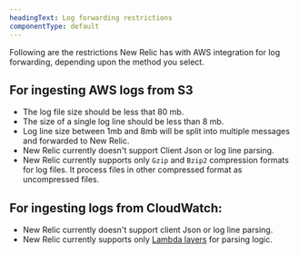 ```yaml
---
headingText: Log forwarding restrictions
componentType: default
---
```

Following are the restrictions New Relic has with AWS integration for log forwarding, depending upon the method you select.

## For ingesting AWS logs from S3
* The log file size should be less that 80 mb.
* The size of a single log line should be less than 8 mb.
* Log line size between 1mb and 8mb will be split into multiple messages and forwarded to New Relic.
* New Relic currently doesn't support Client Json or log line parsing.
* New Relic currently supports only `Gzip` and `Bzip2` compression formats for log files. It process files in other compressed format as uncompressed files.
## For ingesting logs from CloudWatch:
* New Relic currently doesn't support client Json or log line parsing.
* New Relic currently supports only [Lambda layers](https://github.com/newrelic/newrelic-lambda-layers) for parsing logic.